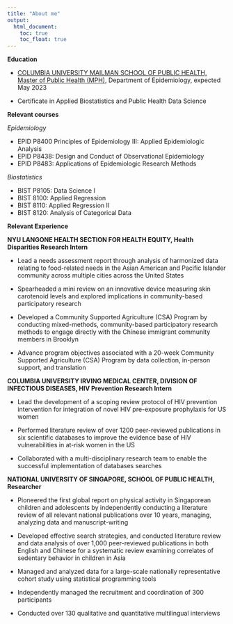 ```yaml
---
title: "About me"
output: 
  html_document:
    toc: true
    toc_float: true
---
```


__Education__

* [COLUMBIA UNIVERSITY MAILMAN SCHOOL OF PUBLIC HEALTH, Master of Public Health (MPH)](https://www.publichealth.columbia.edu/), Department of Epidemiology, expected May 2023

* Certificate in Applied Biostatistics and Public Health Data Science

__Relevant courses__

*Epidemiology*

* EPID P8400 Principles of Epidemiology III: Applied Epidemiologic Analysis
* EPID P8438: Design and Conduct of Observational Epidemiology
* EPID P8483: Applications of Epidemiologic Research Methods

*Biostatistics*

* BIST P8105: Data Science I 
* BIST 8100: Applied Regression
* BIST 8110: Applied Regression II
* BIST 8120: Analysis of Categorical Data

__Relevant Experience__

__NYU LANGONE HEALTH SECTION FOR HEALTH EQUITY, Health Disparities Research Intern__

* Lead a needs assessment report through analysis of harmonized data relating to food-related needs in the Asian American and Pacific Islander community across multiple cities across the United States 

* Spearheaded a mini review on an innovative device measuring skin carotenoid levels and explored implications in community-based participatory research

* Developed a Community Supported Agriculture (CSA) Program by conducting mixed-methods, community-based participatory research methods to engage directly with the Chinese immigrant community members in Brooklyn

* Advance program objectives associated with a 20-week Community Supported Agriculture (CSA) Program by data collection, in-person support, and translation 


__COLUMBIA UNIVERSITY IRVING MEDICAL CENTER, DIVISION OF INFECTIOUS DISEASES, HIV Prevention Research Intern__ 

* Lead the development of a scoping review protocol of HIV prevention intervention for integration of novel HIV pre-exposure prophylaxis for US women

* Performed literature review of over 1200 peer-reviewed publications in six scientific databases to improve the evidence base of HIV vulnerabilities in at-risk women in the US

* Collaborated with a multi-disciplinary research team to enable the successful implementation of databases searches


__NATIONAL UNIVERSITY OF SINGAPORE, SCHOOL OF PUBLIC HEALTH, Researcher__

* Pioneered the first global report on physical activity in Singaporean children and adolescents by independently conducting a literature review of all relevant national publications over 10 years, managing, analyzing data and manuscript-writing 

* Developed effective search strategies, and conducted literature review and data analysis of over 1,000 peer-reviewed publications in both English and Chinese for a systematic review examining correlates of sedentary behavior in children in Asia 

* Managed and analyzed data for a large-scale nationally representative cohort study using statistical programming tools 

* Independently managed the recruitment and coordination of 300 participants 

* Conducted over 130 qualitative and quantitative multilingual interviews 








